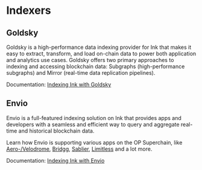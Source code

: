 # Indexers

## Goldsky
Goldsky is a high-performance data indexing provider for Ink that makes it easy to extract, transform, and load on-chain data to power both application and analytics use cases. Goldsky offers two primary approaches to indexing and accessing blockchain data: Subgraphs (high-performance subgraphs) and Mirror (real-time data replication pipelines).

Documentation: [Indexing Ink with Goldsky](https://docs.goldsky.com/chains/ink)

## Envio 
Envio is a full-featured indexing solution on Ink that provides apps and developers with a seamless and efficient way to query and aggregate real-time and historical blockchain data. 

Learn how Envio is supporting various apps on the OP Superchain, like [Aero-/Velodrome](https://github.com/enviodev/velodrome-indexer), [Bridgg](https://docs.envio.dev/blog/case-study-bridgg-op-superchain), [Sablier](https://docs.envio.dev/blog/case-study-sablier), [Limitless](https://docs.envio.dev/blog/case-study-limitless-prediction-market) and a lot more.   

Documentation: [Indexing Ink with Envio](https://docs.envio.dev/docs/HyperIndex/base-sepolia)